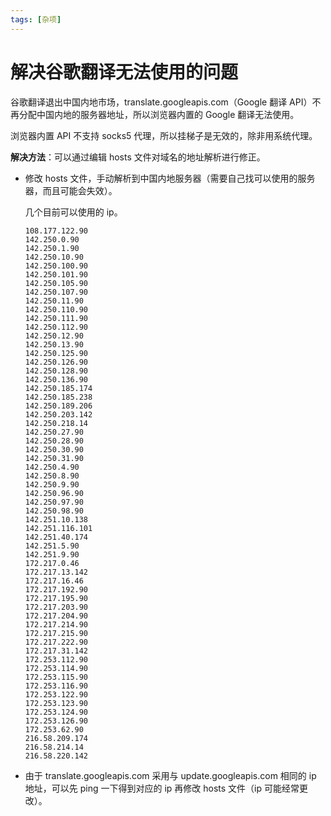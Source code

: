 ```yaml
---
tags: [杂项]
---
```


# 解决谷歌翻译无法使用的问题

谷歌翻译退出中国内地市场，translate.googleapis.com（Google 翻译 API）不再分配中国内地的服务器地址，所以浏览器内置的 Google 翻译无法使用。

浏览器内置 API 不支持 socks5 代理，所以挂梯子是无效的，除非用系统代理。

**解决方法**：可以通过编辑 hosts 文件对域名的地址解析进行修正。

<!--truncate-->

- 修改 hosts 文件，手动解析到中国内地服务器（需要自己找可以使用的服务器，而且可能会失效）。

  几个目前可以使用的 ip。

  ```
  108.177.122.90
  142.250.0.90
  142.250.1.90
  142.250.10.90
  142.250.100.90
  142.250.101.90
  142.250.105.90
  142.250.107.90
  142.250.11.90
  142.250.110.90
  142.250.111.90
  142.250.112.90
  142.250.12.90
  142.250.13.90
  142.250.125.90
  142.250.126.90
  142.250.128.90
  142.250.136.90
  142.250.185.174
  142.250.185.238
  142.250.189.206
  142.250.203.142
  142.250.218.14
  142.250.27.90
  142.250.28.90
  142.250.30.90
  142.250.31.90
  142.250.4.90
  142.250.8.90
  142.250.9.90
  142.250.96.90
  142.250.97.90
  142.250.98.90
  142.251.10.138
  142.251.116.101
  142.251.40.174
  142.251.5.90
  142.251.9.90
  172.217.0.46
  172.217.13.142
  172.217.16.46
  172.217.192.90
  172.217.195.90
  172.217.203.90
  172.217.204.90
  172.217.214.90
  172.217.215.90
  172.217.222.90
  172.217.31.142
  172.253.112.90
  172.253.114.90
  172.253.115.90
  172.253.116.90
  172.253.122.90
  172.253.123.90
  172.253.124.90
  172.253.126.90
  172.253.62.90
  216.58.209.174
  216.58.214.14
  216.58.220.142
  ```

- 由于 translate.googleapis.com 采用与 update.googleapis.com 相同的 ip 地址，可以先 ping 一下得到对应的 ip 再修改 hosts 文件（ip 可能经常更改）。

